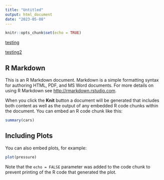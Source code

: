 ```yaml
---
title: "Untitled"
output: html_document
date: "2023-05-08"
---
```


```r
knitr::opts_chunk$set(echo = TRUE)
```


[testing]("http://bioconductor.org/books/3.16/OSCA.advanced/integrating-with-protein-abundance.html#setting-up-the-data")

<a href="http://bioconductor.org/books/3.16/OSCA.advanced/integrating-with-protein-abundance.html#setting-up-the-data">testing2</a>

## R Markdown

This is an R Markdown document. Markdown is a simple formatting syntax for authoring HTML, PDF, and MS Word documents. For more details on using R Markdown see <http://rmarkdown.rstudio.com>.

When you click the **Knit** button a document will be generated that includes both content as well as the output of any embedded R code chunks within the document. You can embed an R code chunk like this:

```r
summary(cars)
```

## Including Plots

You can also embed plots, for example:

```r
plot(pressure)
```

Note that the `echo = FALSE` parameter was added to the code chunk to prevent printing of the R code that generated the plot.

